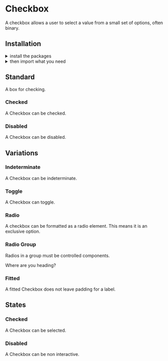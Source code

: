 
<Meta title="Components|Checkbox" />

<Anchor storyId="components-checkbox--standard" />

<SemanticLink docPath="/modules/checkbox/" />

# Checkbox

A checkbox allows a user to select a value from a small set of options, often binary.

## Installation

<details style={{ marginBottom: "10px" }}><summary>install the packages</summary>

Install from <a href={INSTALLATION_PAGE}>the React bundle</a> or as a single package:

```bash
npm install @orbit-ui/css-normalize @orbit-ui/tachyons @orbit-ui/semantic-ui-theme semantic-ui-react
```
</details>

<details><summary>then import what you need</summary>

```javascript
    import { Checkbox } from "semantic-ui-react";
```
</details>

## Standard

A box for checking.

<Preview>
    <Story name="standard">
        <Checkbox label="Milky Way" />
    </Story>
</Preview>

### Checked

A Checkbox can be checked.

<Preview>
    <Story name="standard checked">
        <Checkbox checked label="Milky Way" />
    </Story>
</Preview>

### Disabled

A Checkbox can be disabled.

<Preview>
    <Story name="standard disabled">
        <Checkbox disabled label="Milky Way" />
    </Story>
</Preview>

## Variations

### Indeterminate

A Checkbox can be indeterminate.

<Preview>
    <Story name="indeterminate">
        <Checkbox indeterminate checked label="Milky Way" />
    </Story>
</Preview>

### Toggle

A Checkbox can toggle.

<Preview>
    <Story name="toggle">
        <Checkbox toggle label="Milky Way"/>
    </Story>
</Preview>

### Radio

A checkbox can be formatted as a radio element. This means it is an exclusive option.

<Preview>
    <Story name="radio">
        <Checkbox radio label="Milky Way"/>
    </Story>
</Preview>

### Radio Group

Radios in a group must be controlled components.

<Preview>
    <Story name="radio group">
        <Form>
            <Form.Field>Where are you heading?</Form.Field>
            <Form.Field>
                <Checkbox radio label="Mars" name="checkboxRadioGroup" value="this" />
            </Form.Field>
            <Form.Field>
                <Checkbox radio label="Moon" name="checkboxRadioGroup" value="that" />
            </Form.Field>
        </Form>
    </Story>
</Preview>

### Fitted

A fitted Checkbox does not leave padding for a label.

<Preview>
    <Story name="fitted">
        <div>
            <div>
                <Checkbox />
            </div>
            <div>
                <Checkbox toggle />
            </div>
            <div>
                <Checkbox radio />
            </div>
        </div>
    </Story>
</Preview>

## States

### Checked

A Checkbox can be selected.

<Preview>
    <Story name="variations states checked">
        <div className="flex">
            <Checkbox indeterminate checked label="Milky Way" />
            <Checkbox toggle checked label="Milky Way"/>
            <Checkbox radio checked label="Milky Way"/>
        </div>
    </Story>
</Preview>

### Disabled

A Checkbox can be non interactive.

<Preview>
    <Story name="variations states disabled">
        <div className="flex">
            <Checkbox disabled indeterminate label="Milky Way" />
            <Checkbox disabled toggle label="Milky Way"/>
            <Checkbox disabled radio label="Milky Way"/>
        </div>
    </Story>
</Preview>
